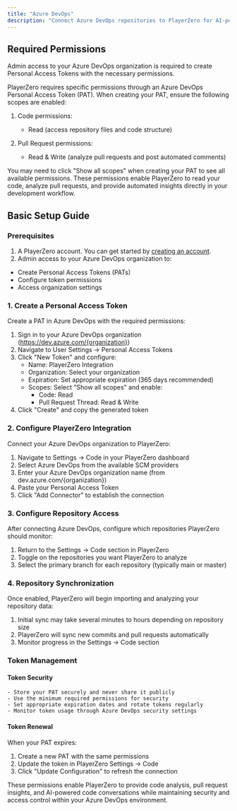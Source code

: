 ```yaml
---
title: "Azure DevOps"
description: "Connect Azure DevOps repositories to PlayerZero for AI-powered code analysis, pull request insights, and conversational code exploration."
---
```


## Required Permissions

<Note>Admin access to your Azure DevOps organization is required to create Personal Access Tokens with the necessary permissions.</Note>

PlayerZero requires specific permissions through an Azure DevOps Personal Access Token (PAT). When creating your PAT, ensure the following scopes are enabled:

1. Code permissions:
    - Read (access repository files and code structure)
    
2. Pull Request permissions:
    - Read & Write (analyze pull requests and post automated comments)

<Note>
You may need to click "Show all scopes" when creating your PAT to see all available permissions. These permissions enable PlayerZero to read your code, analyze pull requests, and provide automated insights directly in your development workflow.
</Note>

## Basic Setup Guide

### Prerequisites
1. A PlayerZero account. You can get started by [creating an account](https://go.playerzero.app).
2. Admin access to your Azure DevOps organization to:
- Create Personal Access Tokens (PATs)
- Configure token permissions
- Access organization settings

### 1. Create a Personal Access Token

Create a PAT in Azure DevOps with the required permissions:

1. Sign in to your Azure DevOps organization (https://dev.azure.com/{organization})
2. Navigate to User Settings → Personal Access Tokens
3. Click "New Token" and configure:
    - Name: PlayerZero Integration
    - Organization: Select your organization
    - Expiration: Set appropriate expiration (365 days recommended)
    - Scopes: Select "Show all scopes" and enable:
        - Code: Read
        - Pull Request Thread: Read & Write
4. Click "Create" and copy the generated token

### 2. Configure PlayerZero Integration

Connect your Azure DevOps organization to PlayerZero:

1. Navigate to Settings → Code in your PlayerZero dashboard
2. Select Azure DevOps from the available SCM providers
3. Enter your Azure DevOps organization name (from dev.azure.com/{organization})
4. Paste your Personal Access Token
5. Click "Add Connector" to establish the connection

### 3. Configure Repository Access

After connecting Azure DevOps, configure which repositories PlayerZero should monitor:

1. Return to the Settings → Code section in PlayerZero
2. Toggle on the repositories you want PlayerZero to analyze
3. Select the primary branch for each repository (typically main or master)

### 4. Repository Synchronization

Once enabled, PlayerZero will begin importing and analyzing your repository data:

1. Initial sync may take several minutes to hours depending on repository size
2. PlayerZero will sync new commits and pull requests automatically
3. Monitor progress in the Settings → Code section

### Token Management

#### Token Security

    - Store your PAT securely and never share it publicly
    - Use the minimum required permissions for security
    - Set appropriate expiration dates and rotate tokens regularly
    - Monitor token usage through Azure DevOps security settings

#### Token Renewal
        
When your PAT expires:

1. Create a new PAT with the same permissions
2. Update the token in PlayerZero Settings → Code
3. Click "Update Configuration" to refresh the connection

These permissions enable PlayerZero to provide code analysis, pull request insights, and AI-powered code conversations while maintaining security and access control within your Azure DevOps environment.
